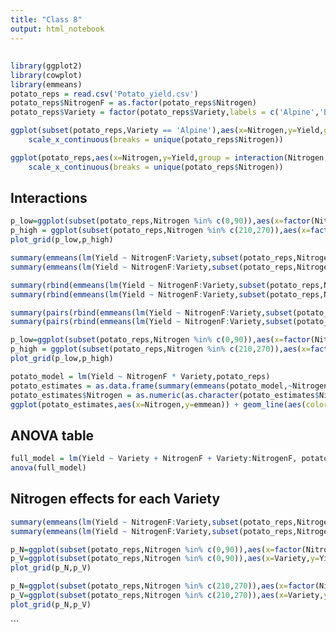 ```yaml
---
title: "Class 8"
output: html_notebook
---
```

## 
```r
library(ggplot2)
library(cowplot)
library(emmeans)
potato_reps = read.csv('Potato_yield.csv')
potato_reps$NitrogenF = as.factor(potato_reps$Nitrogen)
potato_reps$Variety = factor(potato_reps$Variety,labels = c('Alpine','Burbank'))
```
```r
ggplot(subset(potato_reps,Variety == 'Alpine'),aes(x=Nitrogen,y=Yield,group = interaction(Nitrogen))) + geom_boxplot() + 
    scale_x_continuous(breaks = unique(potato_reps$Nitrogen))
```

```r
ggplot(potato_reps,aes(x=Nitrogen,y=Yield,group = interaction(Nitrogen,Variety))) + geom_boxplot(aes(color = Variety,fill=NULL),position = position_dodge(width=5)) + 
    scale_x_continuous(breaks = unique(potato_reps$Nitrogen))
```


## Interactions

```r
p_low=ggplot(subset(potato_reps,Nitrogen %in% c(0,90)),aes(x=factor(Nitrogen),y=Yield,group = interaction(Nitrogen,Variety))) + geom_boxplot(aes(color = Variety,fill=NULL),position = position_dodge(width=.5))
p_high = ggplot(subset(potato_reps,Nitrogen %in% c(210,270)),aes(x=factor(Nitrogen),y=Yield,group = interaction(Nitrogen,Variety))) + geom_boxplot(aes(color = Variety,fill=NULL),position = position_dodge(width=.5))
plot_grid(p_low,p_high)                       
```
```r
summary(emmeans(lm(Yield ~ NitrogenF:Variety,subset(potato_reps,Nitrogen %in% c(0,90))),~Variety:NitrogenF),infer=F)
summary(emmeans(lm(Yield ~ NitrogenF:Variety,subset(potato_reps,Nitrogen %in% c(210,270))),~Variety:NitrogenF),infer=F)
```
```r
summary(rbind(emmeans(lm(Yield ~ NitrogenF:Variety,subset(potato_reps,Nitrogen %in% c(0,90))),pairwise~Variety|NitrogenF)$contrasts),infer=F)
summary(rbind(emmeans(lm(Yield ~ NitrogenF:Variety,subset(potato_reps,Nitrogen %in% c(210,270))),pairwise~Variety|NitrogenF)$contrasts),infer=F)
```
```r
summary(pairs(rbind(emmeans(lm(Yield ~ NitrogenF:Variety,subset(potato_reps,Nitrogen %in% c(0,90))),pairwise~Variety|NitrogenF)$contrasts)))
summary(pairs(rbind(emmeans(lm(Yield ~ NitrogenF:Variety,subset(potato_reps,Nitrogen %in% c(210,270))),pairwise~Variety|NitrogenF)$contrasts)))
```

```r
p_low=ggplot(subset(potato_reps,Nitrogen %in% c(0,90)),aes(x=factor(Nitrogen),y=Yield)) + geom_smooth(aes(x=Nitrogen,color = Variety),method='lm',se=F)
p_high = ggplot(subset(potato_reps,Nitrogen %in% c(210,270)),aes(x=factor(Nitrogen),y=Yield)) + geom_smooth(aes(x=Nitrogen,color = Variety),method='lm',se=F)
plot_grid(p_low,p_high)                       
```

```r
potato_model = lm(Yield ~ NitrogenF * Variety,potato_reps)
potato_estimates = as.data.frame(summary(emmeans(potato_model,~NitrogenF:Variety),infer = T))
potato_estimates$Nitrogen = as.numeric(as.character(potato_estimates$NitrogenF))
ggplot(potato_estimates,aes(x=Nitrogen,y=emmean)) + geom_line(aes(color = Variety)) + ylab('Yield')
```

## ANOVA table
```r
full_model = lm(Yield ~ Variety + NitrogenF + Variety:NitrogenF, potato_reps)
anova(full_model)
```

## Nitrogen effects for each Variety
```r
summary(emmeans(lm(Yield ~ NitrogenF:Variety,subset(potato_reps,Nitrogen %in% c(0,90))),~NitrogenF:Variety),infer=F)
summary(emmeans(lm(Yield ~ NitrogenF:Variety,subset(potato_reps,Nitrogen %in% c(210,270))),~NitrogenF:Variety),infer=F)
```

```r
p_N=ggplot(subset(potato_reps,Nitrogen %in% c(0,90)),aes(x=factor(Nitrogen),y=Yield)) + geom_smooth(aes(x=Nitrogen,color = Variety),method='lm',se=F)
p_V=ggplot(subset(potato_reps,Nitrogen %in% c(0,90)),aes(x=Variety,y=Yield,group = factor(Nitrogen))) + geom_smooth(aes(x=Variety,color = factor(Nitrogen)),method='lm',se=F)
plot_grid(p_N,p_V)                       
```
```r
p_N=ggplot(subset(potato_reps,Nitrogen %in% c(210,270)),aes(x=factor(Nitrogen),y=Yield)) + geom_smooth(aes(x=Nitrogen,color = Variety),method='lm',se=F)
p_V=ggplot(subset(potato_reps,Nitrogen %in% c(210,270)),aes(x=Variety,y=Yield,group = factor(Nitrogen))) + geom_smooth(aes(x=Variety,color = factor(Nitrogen)),method='lm',se=F)
plot_grid(p_N,p_V)                       
```


```

